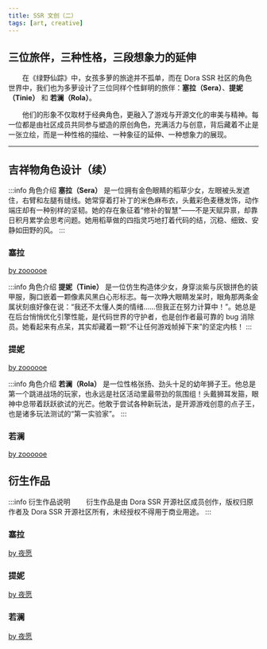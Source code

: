 ```yaml
---
title: SSR 文创（二）
tags: [art, creative]
---
```



## 三位旅伴，三种性格，三段想象力的延伸

&emsp;&emsp;在《绿野仙踪》中，女孩多萝的旅途并不孤单，而在 Dora SSR 社区的角色世界中，我们也为多萝设计了三位同样个性鲜明的旅伴：**塞拉（Sera）**、**提妮（Tinie）** 和 **若澜（Rola）**。

&emsp;&emsp;他们的形象不仅取材于经典角色，更融入了游戏与开源文化的审美与精神。每一位都是由社区成员共同参与塑造的原创角色，充满活力与创意，背后藏着不止是一张立绘，而是一种性格的描绘、一种象征的延伸、一种想象力的展现。

---

## 吉祥物角色设计（续）

:::info 角色介绍
**塞拉（Sera）** 是一位拥有金色眼睛的稻草少女，左眼被头发遮住，右臂和左腿有缝线。她常穿着打补丁的米色麻布衣，头戴彩色麦穗发饰，动作端庄却有一种别样的坚韧。她的存在象征着“修补的智慧”——不是天赋异禀，却靠日积月累学会思考问题。她用稻草做的四指灵巧地打着代码的结，沉稳、细致、安静如田野的风。
:::

<Columns>
	<Column>
		<Card shadow='tl'>
			<CardHeader>
				<h3>塞拉</h3>
			</CardHeader>
			<CardImage
				cardImageUrl={require('@site/static/img/art/character/sera-3v.jpg').default}
			/>
			<CardFooter>
				<span style={{ fontStyle: 'italic', fontSize: '0.9em' }}><a href='https://www.xiaohongshu.com/user/profile/5dc791e20000000001002ce4?xsec_token=YBHkOKA6nVzlaNraft5HTWF78GZSO3sqx1PH1e9UHaUhw=&xsec_source=app_share&xhsshare=CopyLink&appuid=5dc791e20000000001002ce4&apptime=1739179938&share_id=6d188bc8d7e041f28e85ccdcc2867806' target='_blank' className='link--secondary'>by zoooooe</a></span>
			</CardFooter>
		</Card>
	</Column>
</Columns>

<br/>

:::info 角色介绍
**提妮（Tinie）** 是一位仿生构造体少女，身穿淡紫与灰银拼色的装甲服，胸口嵌着一颗像素风黑白心形标志。每一次睁大眼睛发呆时，眼角那两条金属状刻痕好像在说：“我还不太懂人类的情绪……但我正在努力计算中！”。她总是在后台悄悄优化引擎性能，是代码世界的守护者，也是创作者最可靠的 bug 消除员。她看起来有点呆，其实却藏着一颗“不让任何游戏帧掉下来”的坚定内核！
:::

<Columns>
	<Column>
		<Card shadow='tl'>
			<CardHeader>
				<h3>提妮</h3>
			</CardHeader>
			<CardImage
				cardImageUrl={require('@site/static/img/art/character/tinie-3v.jpg').default}
			/>
			<CardFooter>
				<span style={{ fontStyle: 'italic', fontSize: '0.9em' }}><a href='https://www.xiaohongshu.com/user/profile/5dc791e20000000001002ce4?xsec_token=YBHkOKA6nVzlaNraft5HTWF78GZSO3sqx1PH1e9UHaUhw=&xsec_source=app_share&xhsshare=CopyLink&appuid=5dc791e20000000001002ce4&apptime=1739179938&share_id=6d188bc8d7e041f28e85ccdcc2867806' target='_blank' className='link--secondary'>by zoooooe</a></span>
			</CardFooter>
		</Card>
	</Column>
</Columns>

<br/>

:::info 角色介绍
**若澜（Rola）** 是一位性格张扬、劲头十足的幼年狮子王。他总是第一个跳进战场的玩家，也永远是社区活动里最带劲的氛围组！头戴狮耳发箍，眼神中总带着跃跃欲试的光芒。他敢于尝试各种新玩法，是开源游戏创意的点子王，也是诸多玩法测试的“第一实验家”。
:::

<Columns>
	<Column>
		<Card shadow='tl'>
			<CardHeader>
				<h3>若澜</h3>
			</CardHeader>
			<CardImage
				cardImageUrl={require('@site/static/img/art/character/rola-3v.jpg').default}
			/>
			<CardFooter>
				<span style={{ fontStyle: 'italic', fontSize: '0.9em' }}><a href='https://www.xiaohongshu.com/user/profile/5dc791e20000000001002ce4?xsec_token=YBHkOKA6nVzlaNraft5HTWF78GZSO3sqx1PH1e9UHaUhw=&xsec_source=app_share&xhsshare=CopyLink&appuid=5dc791e20000000001002ce4&apptime=1739179938&share_id=6d188bc8d7e041f28e85ccdcc2867806' target='_blank' className='link--secondary'>by zoooooe</a></span>
			</CardFooter>
		</Card>
	</Column>
</Columns>

## 衍生作品

:::info 衍生作品说明
&emsp;&emsp;衍生作品是由 Dora SSR 开源社区成员创作，版权归原作者及 Dora SSR 开源社区所有，未经授权不得用于商业用途。
:::

<Columns>
	<Column>
		<Card shadow='tl'>
			<CardHeader>
				<h3>塞拉</h3>
			</CardHeader>
			<CardImage
				cardImageUrl={require('@site/static/img/art/derivative/sera.jpg').default}
			/>
			<CardFooter>
				<span style={{ fontStyle: 'italic', fontSize: '0.9em', marginRight: '10px' }}><a href='https://www.xiaohongshu.com/user/profile/64841bee000000000f007c51?xsec_token=YBQjIgdy6TBZ7BVg7A6Vjw4JSZkDwCE1CLGJ0xezHoaPc%3D&xsec_source=app_share&xhsshare=CopyLink&appuid=64841bee000000000f007c51&apptime=1739200971&share_id=5db7e6fad0904b4890c298cb0ce50c0c' target='_blank' className='link--secondary'>by 夜愿</a></span>
			</CardFooter>
		</Card>
	</Column>
	<Column>
		<Card shadow='tl'>
			<CardHeader>
				<h3>提妮</h3>
			</CardHeader>
			<CardImage
				cardImageUrl={require('@site/static/img/art/derivative/tinie.jpg').default}
			/>
			<CardFooter>
				<span style={{ fontStyle: 'italic', fontSize: '0.9em', marginRight: '10px' }}><a href='https://www.xiaohongshu.com/user/profile/64841bee000000000f007c51?xsec_token=YBQjIgdy6TBZ7BVg7A6Vjw4JSZkDwCE1CLGJ0xezHoaPc%3D&xsec_source=app_share&xhsshare=CopyLink&appuid=64841bee000000000f007c51&apptime=1739200971&share_id=5db7e6fad0904b4890c298cb0ce50c0c' target='_blank' className='link--secondary'>by 夜愿</a></span>
			</CardFooter>
		</Card>
	</Column>
</Columns>

<br/>

<Columns>
	<Column>
		<Card shadow='tl'>
			<CardHeader>
				<h3>若澜</h3>
			</CardHeader>
			<CardImage
				cardImageUrl={require('@site/static/img/art/derivative/rola.jpg').default}
			/>
			<CardFooter>
				<span style={{ fontStyle: 'italic', fontSize: '0.9em', marginRight: '10px' }}><a href='https://www.xiaohongshu.com/user/profile/64841bee000000000f007c51?xsec_token=YBQjIgdy6TBZ7BVg7A6Vjw4JSZkDwCE1CLGJ0xezHoaPc%3D&xsec_source=app_share&xhsshare=CopyLink&appuid=64841bee000000000f007c51&apptime=1739200971&share_id=5db7e6fad0904b4890c298cb0ce50c0c' target='_blank' className='link--secondary'>by 夜愿</a></span>
			</CardFooter>
		</Card>
	</Column>
	<Column>
	</Column>
</Columns>